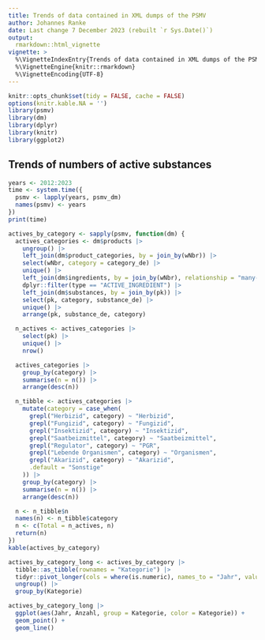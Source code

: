 ```yaml
---
title: Trends of data contained in XML dumps of the PSMV
author: Johannes Ranke
date: Last change 7 December 2023 (rebuilt `r Sys.Date()`)
output:
  rmarkdown::html_vignette
vignette: >
  %\VignetteIndexEntry{Trends of data contained in XML dumps of the PSMV}
  %\VignetteEngine{knitr::rmarkdown}
  %\VignetteEncoding{UTF-8}
---
```


```r
knitr::opts_chunk$set(tidy = FALSE, cache = FALSE)
options(knitr.kable.NA = '')
library(psmv)
library(dm)
library(dplyr)
library(knitr)
library(ggplot2)
```

## Trends of numbers of active substances

```r
years <- 2012:2023
time <- system.time({
  psmv <- lapply(years, psmv_dm)
  names(psmv) <- years
})
print(time)
```

```r
actives_by_category <- sapply(psmv, function(dm) {
  actives_categories <- dm$products |>
    ungroup() |>
    left_join(dm$product_categories, by = join_by(wNbr)) |>
    select(wNbr, category = category_de) |>
    unique() |>
    left_join(dm$ingredients, by = join_by(wNbr), relationship = "many-to-many") |>
    dplyr::filter(type == "ACTIVE_INGREDIENT") |>
    left_join(dm$substances, by = join_by(pk)) |>
    select(pk, category, substance_de) |>
    unique() |>
    arrange(pk, substance_de, category)

  n_actives <- actives_categories |>
    select(pk) |>
    unique() |>
    nrow()

  actives_categories |>
    group_by(category) |>
    summarise(n = n()) |>
    arrange(desc(n))

  n_tibble <- actives_categories |>
    mutate(category = case_when(
      grepl("Herbizid", category) ~ "Herbizid",
      grepl("Fungizid", category) ~ "Fungizid",
      grepl("Insektizid", category) ~ "Insektizid",
      grepl("Saatbeizmittel", category) ~ "Saatbeizmittel",
      grepl("Regulator", category) ~ "PGR",
      grepl("Lebende Organismen", category) ~ "Organismen",
      grepl("Akarizid", category) ~ "Akarizid",
      .default = "Sonstige"
    )) |>
    group_by(category) |>
    summarise(n = n()) |>
    arrange(desc(n))

  n <- n_tibble$n
  names(n) <- n_tibble$category
  n <- c(Total = n_actives, n)
  return(n)
})
kable(actives_by_category)
```

```r
actives_by_category_long <- actives_by_category |>
  tibble::as_tibble(rownames = "Kategorie") |>
  tidyr::pivot_longer(cols = where(is.numeric), names_to = "Jahr", values_to = "Anzahl") |>
  ungroup() |>
  group_by(Kategorie)

actives_by_category_long |>
  ggplot(aes(Jahr, Anzahl, group = Kategorie, color = Kategorie)) +
  geom_point() +
  geom_line()
```


